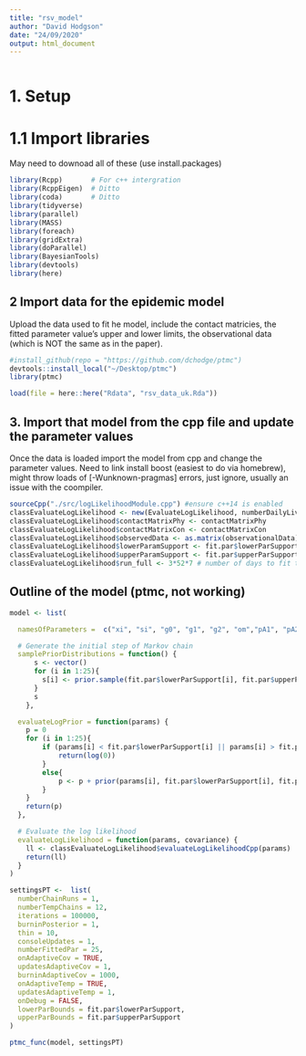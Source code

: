 ```yaml
---
title: "rsv_model"
author: "David Hodgson"
date: "24/09/2020"
output: html_document
---
```


```r

```

# 1. Setup 
# 1.1 Import libraries
May need to downoad all of these (use install.packages)
```r


library(Rcpp)       # For c++ intergration
library(RcppEigen)  # Ditto
library(coda)       # Ditto
library(tidyverse)
library(parallel)
library(MASS)
library(foreach)
library(gridExtra)
library(doParallel)
library(BayesianTools)
library(devtools)
library(here)

```


## 2 Import data for the epidemic model 
Upload the data used to fit he model, include the contact matricies, the fitted parameter value's upper and lower limits, the observational data (which is NOT the same as in the paper).
```r
#install_github(repo = "https://github.com/dchodge/ptmc")
devtools::install_local("~/Desktop/ptmc")
library(ptmc)

load(file = here::here("Rdata", "rsv_data_uk.Rda")) 

```

## 3. Import that model from the cpp file and update the parameter values 
Once the data is loaded import the model from cpp and change the parameter values.
Need to link install boost (easiest to do via homebrew), might throw loads of [-Wunknown-pragmas] errors, just ignore, usually an issue with the coompiler.
```r

sourceCpp("./src/logLikelihoodModule.cpp") #ensure c++14 is enabled
classEvaluateLogLikelihood <- new(EvaluateLogLikelihood, numberDailyLiveBirths, population, ageGroupBoundary) # Calls class
classEvaluateLogLikelihood$contactMatrixPhy <- contactMatrixPhy
classEvaluateLogLikelihood$contactMatrixCon <- contactMatrixCon
classEvaluateLogLikelihood$observedData <- as.matrix(observationalData)
classEvaluateLogLikelihood$lowerParamSupport <- fit.par$lowerParSupport
classEvaluateLogLikelihood$upperParamSupport <- fit.par$upperParSupport
classEvaluateLogLikelihood$run_full <- 3*52*7 # number of days to fit the data and model to

```


## Outline of the model (ptmc, not working)

```r
model <- list(

  namesOfParameters =  c("xi", "si", "g0", "g1", "g2", "om","pA1", "pA2", "pA3", "pA4", "alpha_i", "d1", "d2", "d3", "phi", "qp", "qc", "b1", "psi", "c5ep1", "c5ep2","ep5", "ep6", "l1", "l2"),

  # Generate the initial step of Markov chain
  samplePriorDistributions = function() {
      s <- vector()
      for (i in 1:25){
        s[i] <- prior.sample(fit.par$lowerParSupport[i], fit.par$upperParSupport[i], priorDistSample[[i]], priorDistPar1[i], priorDistPar2[i])
      }
      s
    },

  evaluateLogPrior = function(params) {
    p = 0
    for (i in 1:25){
        if (params[i] < fit.par$lowerParSupport[i] || params[i] > fit.par$upperParSupport[i]){
            return(log(0))
        }
        else{
            p <- p + prior(params[i], fit.par$lowerParSupport[i], fit.par$upperParSupport[i], priorDistDensity[[i]], TRUE, priorDistPar1[i], priorDistPar2[i])
        }
    }
    return(p)
  },

  # Evaluate the log likelihood
  evaluateLogLikelihood = function(params, covariance) {
    ll <- classEvaluateLogLikelihood$evaluateLogLikelihoodCpp(params)
    return(ll)
  }
)

```


```r

settingsPT <-  list(
  numberChainRuns = 1,
  numberTempChains = 12,
  iterations = 100000,
  burninPosterior = 1,
  thin = 10,
  consoleUpdates = 1,
  numberFittedPar = 25,
  onAdaptiveCov = TRUE,
  updatesAdaptiveCov = 1,
  burninAdaptiveCov = 1000,
  onAdaptiveTemp = TRUE,
  updatesAdaptiveTemp = 1,
  onDebug = FALSE,
  lowerParBounds = fit.par$lowerParSupport,
  upperParBounds = fit.par$upperParSupport
)

ptmc_func(model, settingsPT)

```